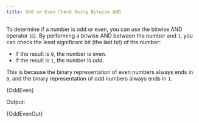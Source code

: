 ```yaml
---
title: Odd or Even Check Using Bitwise AND
---
```




To determine if a number is odd or even, you can use the bitwise AND operator (`&`). By performing a bitwise AND between the number and `1`, you can check the least significant bit (the last bit) of the number:
- If the result is `0`, the number is even.
- If the result is `1`, the number is odd.

This is because the binary representation of even numbers always ends in `0`, and the binary representation of odd numbers always ends in `1`.

<CodeBlock language="go">{OddEven}</CodeBlock>

Output:

<CodeBlock language="text">{OddEvenOut}</CodeBlock>